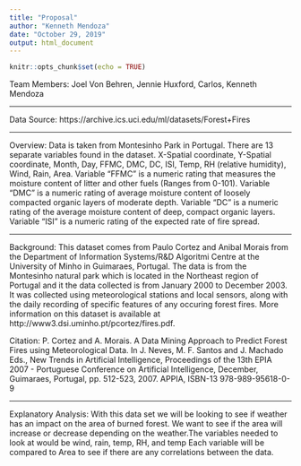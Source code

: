 ---
title: "Proposal"
author: "Kenneth Mendoza"
date: "October 29, 2019"
output: html_document
---

```{r setup, include=FALSE}
knitr::opts_chunk$set(echo = TRUE)
```

Team Members: Joel Von Behren, Jennie Huxford, Carlos, Kenneth Mendoza

***

Data Source: https://archive.ics.uci.edu/ml/datasets/Forest+Fires

***

Overview: 
Data is taken from Montesinho Park in Portugal. There are 13 separate variables found in the dataset. X-Spatial coordinate, Y-Spatial coordinate, Month, Day, FFMC, DMC, DC, ISI, Temp, RH (relative humidity), Wind, Rain, Area.
Variable "FFMC" is a numeric rating that measures the moisture content of litter and other fuels (Ranges from 0-101). Variable "DMC" is a numeric rating of average moisture content of loosely compacted organic layers of moderate depth. Variable "DC" is a numeric rating of the average moisture content of deep, compact organic layers. Variable "ISI" is a numeric rating of the expected rate of fire spread.


***

Background: 
This dataset comes from Paulo Cortez and Anibal Morais from the Department of Information Systems/R&D Algoritmi Centre at the University of Minho in Guimaraes, Portugal. The data is from the Montesinho natural park which is located in the Northeast region of Portugal and it the data collected is from January 2000 to December 2003. It was collected using meteorological stations and local sensors, along with the daily recording of specific features of any occuring forest fires. More information on this dataset is available at http://www3.dsi.uminho.pt/pcortez/fires.pdf.

Citation:
P. Cortez and A. Morais. A Data Mining Approach to Predict Forest Fires using Meteorological Data. In J. Neves, M. F. Santos and J. Machado Eds., New Trends in Artificial Intelligence, Proceedings of the 13th EPIA 2007 - Portuguese Conference on Artificial Intelligence, December, Guimaraes, Portugal, pp. 512-523, 2007. APPIA, ISBN-13 978-989-95618-0-9

***

Explanatory Analysis:
With this data set we will be looking to see if weather has an impact on the area of burned forest.  We want to see if the area will increase or decrease depending on the weather.The variables needed to look at would be wind, rain, temp, RH, and temp
Each variable will be compared to Area to see if there are any correlations between the data.  
